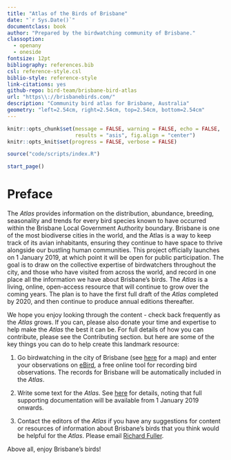 ```yaml
---
title: "Atlas of the Birds of Brisbane"
date: "`r Sys.Date()`"
documentclass: book
author: "Prepared by the birdwatching community of Brisbane."
classoption:
  - openany
  - oneside
fontsize: 12pt
bibliography: references.bib
csl: reference-style.csl
biblio-style: reference-style
link-citations: yes
github-repo: bird-team/brisbane-bird-atlas
url: "https\\://brisbanebirds.com/"
description: "Community bird atlas for Brisbane, Australia"
geometry: "left=2.54cm, right=2.54cm, top=2.54cm, bottom=2.54cm"
---
```


```r
knitr::opts_chunk$set(message = FALSE, warning = FALSE, echo = FALSE,
                      results = "asis", fig.align = "center")
knitr::opts_knit$set(progress = FALSE, verbose = FALSE)
```

```r
source("code/scripts/index.R")
```

```r
start_page()
```

# Preface

The _Atlas_ provides information on the distribution, abundance, breeding, seasonality and trends for every bird species known to have occurred within the Brisbane Local Government Authority boundary. Brisbane is one of the most biodiverse cities in the world, and the Atlas is a way to keep track of its avian inhabitants, ensuring they continue to have space to thrive alongside our bustling human communities. This project officially launches on 1 January 2019, at which point it will be open for public participation. The goal is to draw on the collective expertise of birdwatchers throughout the city, and those who have visited from across the world, and record in one place all the information we have about Brisbane's birds. The _Atlas_ is a living, online, open-access resource that will continue to grow over the coming years. The plan is to have the first full draft of the _Atlas_ completed by 2020, and then continue to produce annual editions thereafter.

We hope you enjoy looking through the content - check back frequently as the _Atlas_ grows. If you can, please also donate your time and expertise to help make the _Atlas_ the best it can be. For full details of how you can contribute, please see the Contributing section. but here are some of the key things you can do to help create this landmark resource:

1. Go birdwatching in the city of Brisbane (see [here](http://www.dlgrma.qld.gov.au/resources/map/reform/brisbane-map.pdf) for a map) and enter your observations on [eBird](http://www.ebird.org), a free online tool for recording bird observations. The records for Brisbane will be automatically included in the _Atlas_.

2. Write some text for the _Atlas_. See [here](https://github.com/bird-team/brisbane-bird-atlas/wiki/Frequently-asked-questions#how-can-i-contribute-to-this-atlas) for details, noting that full supporting documentation will be available from 1 January 2019 onwards.

3. Contact the editors of the _Atlas_ if you have any suggestions for content or resources of information about Brisbane's birds that you think would be helpful for the _Atlas_. Please email [Richard Fuller](mailto:r.fuller@uq.edu.au).

Above all, enjoy Brisbane's birds!
